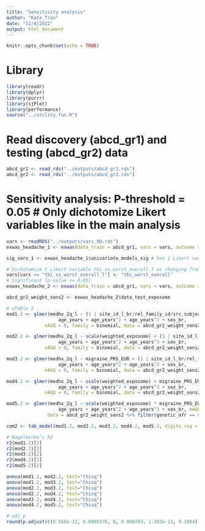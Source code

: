 ```yaml
---
title: "Sensitivity analysis"
author: "Kate Tran"
date: "11/4/2022"
output: html_document
---
```


```r
knitr::opts_chunk$set(echo = TRUE)
```

# Library
```r
library(readr)
library(dplyr)
library(purrr)
library(sjPlot)
library(performance)
source("../utility_fun.R")
```

# Read discovery (abcd_gr1) and testing (abcd_gr2) data
```r
abcd_gr1 <- read_rds("../outputs/abcd_gr1.rds")
abcd_gr2 <- read_rds("../outputs/abcd_gr2.rds")
```

# Sensitivity analysis: P-threshold = 0.05 # Only dichotomize Likert variables like in the main analysis
```r
vars <- readRDS("../outputs/vars_98.rds")
exwas_headache_1 <- exwas(data_train = abcd_gr1, vars = vars, outcome = "medhx_2q_l", data_test = abcd_gr2, conf_int = 0.95, p_cutoff = 0.05)

sig_vars_1 <- exwas_headache_1$univariate_models_sig # has 1 Likert variable tbi_ss_worst_overall_l

# Dichotomize 1 Likert variable tbi_ss_worst_overall_l as changing from 0.1 to 0.05
vars[vars == "tbi_ss_worst_overall_l"] <- "tbi_worst_overall"
# Significant (p-value <= 0.05)
exwas_headache_2 <- exwas(data_train = abcd_gr1, vars = vars, outcome = "medhx_2q_l", data_test = abcd_gr2, conf_int = 0.95, p_cutoff = 0.05)

abcd_gr2_weight_sens2 <- exwas_headache_2$data_test_exposome
```

```r
# eTable 5
mod1.2 <- glmer(medhx_2q_l ~ (1 | site_id_l_br/rel_family_id/src_subject_id) + 
                   age_years + age_years^2 + age_years^3 + sex_br,
              nAGQ = 0, family = binomial, data = abcd_gr2_weight_sens2 %>% filter(genetic_afr == 0))

mod2.2 <- glmer(medhx_2q_l ~ scale(weighted_exposome) + (1 | site_id_l_br/rel_family_id/src_subject_id) + 
                   age_years + age_years^2 + age_years^3 + sex_br,
              nAGQ = 0, family = binomial, data = abcd_gr2_weight_sens2 %>% filter(genetic_afr == 0))

mod3.2 <- glmer(medhx_2q_l ~ migraine_PRS_EUR + (1 | site_id_l_br/rel_family_id/src_subject_id) + 
                   age_years + age_years^2 + age_years^3 + sex_br,
              nAGQ = 0, family = binomial, data = abcd_gr2_weight_sens2 %>% filter(genetic_afr == 0))

mod4.2 <- glmer(medhx_2q_l ~ scale(weighted_exposome) + migraine_PRS_EUR + (1 | site_id_l_br/rel_family_id/src_subject_id) + 
                   age_years + age_years^2 + age_years^3 + sex_br,
              nAGQ = 0, family = binomial, data = abcd_gr2_weight_sens2 %>% filter(genetic_afr == 0))

mod5.2 <- glmer(medhx_2q_l ~ scale(weighted_exposome) * migraine_PRS_EUR + (1 | site_id_l_br/rel_family_id/src_subject_id) + 
                   age_years + age_years^2 + age_years^3 + sex_br, nAGQ = 0, family = binomial,
               data = abcd_gr2_weight_sens2 %>% filter(genetic_afr == 0))

com2 <- tab_model(mod1.2, mod2.2, mod3.2, mod4.2, mod5.2, digits.rsq = 4)

# Nagelkerke’s R2
r2(mod1.2)[2]
r2(mod2.2)[2]
r2(mod3.2)[2]
r2(mod4.2)[2]
r2(mod5.2)[2]

anova(mod1.2, mod2.2, test="Chisq")
anova(mod1.2, mod3.2, test="Chisq")
anova(mod2.2, mod3.2, test="Chisq")
anova(mod2.2, mod4.2, test="Chisq")
anova(mod3.2, mod4.2, test="Chisq") 
anova(mod4.2, mod5.2, test="Chisq") 

# adj p
round(p.adjust(c(8.556e-12, 0.0005176, 0, 0.000793, 1.283e-11, 0.1004), method = "fdr"), 3) 
```






